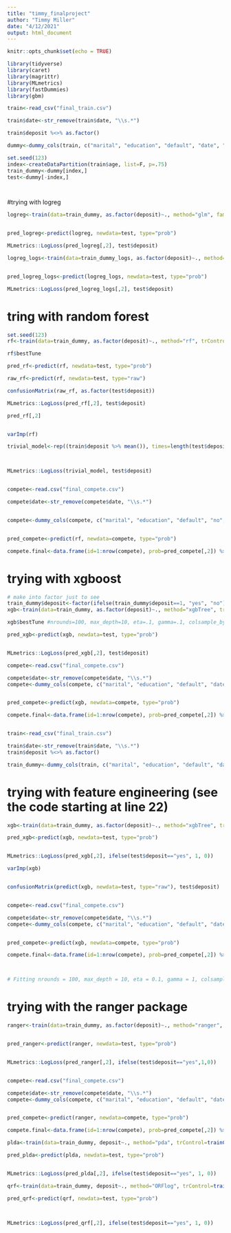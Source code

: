```yaml
---
title: "timmy_finalproject"
author: "Timmy Miller"
date: "4/12/2021"
output: html_document
---
```


```r
knitr::opts_chunk$set(echo = TRUE)
```

```r
library(tidyverse)
library(caret)
library(magrittr)
library(MLmetrics)
library(fastDummies)
library(gbm)
```


```r
train<-read_csv("final_train.csv")

train$date<-str_remove(train$date, "\\s.*")

train$deposit %<>% as.factor() 

dummy<-dummy_cols(train, c("marital", "education", "default", "date", "contact_type", "prev_outcome", "loan"), remove_selected_columns = T)

set.seed(123)
index<-createDataPartition(train$age, list=F, p=.75)
train_dummy<-dummy[index,]
test<-dummy[-index,]




```










#trying with logreg

```r
logreg<-train(data=train_dummy, as.factor(deposit)~., method="glm", family="binomial", trControl=trainControl("cv", number=10, verbose=T))


pred_logreg<-predict(logreg, newdata=test, type="prob")

MLmetrics::LogLoss(pred_logreg[,2], test$deposit)

logreg_logs<-train(data=train_dummy_logs, as.factor(deposit)~., method="glm", family="binomial", trControl=trainControl("cv", number=10, verbose=T))


pred_logreg_logs<-predict(logreg_logs, newdata=test, type="prob")

MLmetrics::LogLoss(pred_logreg_logs[,2], test$deposit)

```


# tring with random forest

```r
set.seed(123)
rf<-train(data=train_dummy, as.factor(deposit)~., method="rf", trControl=trainControl("cv", number=10, verbose=T), ntree=200, tuneGrid=expand.grid(mtry=8))

rf$bestTune

pred_rf<-predict(rf, newdata=test, type="prob")

raw_rf<-predict(rf, newdata=test, type="raw")

confusionMatrix(raw_rf, as.factor(test$deposit))

MLmetrics::LogLoss(pred_rf[,2], test$deposit)

pred_rf[,2]


varImp(rf)

trivial_model<-rep((train$deposit %>% mean()), times=length(test$deposit))



MLmetrics::LogLoss(trivial_model, test$deposit)


compete<-read.csv("final_compete.csv")

compete$date<-str_remove(compete$date, "\\s.*")


compete<-dummy_cols(compete, c("marital", "education", "default", "no", "date", "contact_type", "prev_outcome", "loan"), remove_selected_columns = T, remove_first_dummy = T)


pred_compete<-predict(rf, newdata=compete, type="prob")

compete.final<-data.frame(id=1:nrow(compete), prob=pred_compete[,2]) %>% write_csv(file="proudpigeons_compete")

```




# trying with xgboost
```r
# make into factor just to see
train_dummy$deposit<-factor(ifelse(train_dummy$deposit==1, "yes", "no"))
xgb<-train(data=train_dummy, as.factor(deposit)~., method="xgbTree", trControl=trainControl(method="cv", number=5, verbose=T, classProbs=TRUE, summaryFunction=mnLogLoss), tuneGrid=expand.grid(eta=.1, max_depth=seq(5,15, 2), gamma=seq(0.05, .15, .02), colsample_bytree=.6, subsample=1, nrounds=100, min_child_weight=c(1:3)), metric="logLoss")

xgb$bestTune #nrounds=100, max_depth=10, eta=.1, gamma=.1, colsample_bytree=.6, subsample=1, min_child_weight=1

pred_xgb<-predict(xgb, newdata=test, type="prob")


MLmetrics::LogLoss(pred_xgb[,2], test$deposit)


```

```r

compete<-read.csv("final_compete.csv")

compete$date<-str_remove(compete$date, "\\s.*")
compete<-dummy_cols(compete, c("marital", "education", "default", "date", "contact_type", "prev_outcome", "loan"), remove_selected_columns = T, remove_first_dummy = T)


pred_compete<-predict(xgb, newdata=compete, type="prob")

compete.final<-data.frame(id=1:nrow(compete), prob=pred_compete[,2]) %>% write_csv(file="proudpigeons_2")


train<-read_csv("final_train.csv")

train$date<-str_remove(train$date, "\\s.*")
train$deposit %<>% as.factor() 

train_dummy<-dummy_cols(train, c("marital", "education", "default", "date", "contact_type", "prev_outcome", "loan"), remove_selected_columns = T, remove_first_dummy = T)

```



# trying with feature engineering  (see the code starting at line 22)
```r

xgb<-train(data=train_dummy, as.factor(deposit)~., method="xgbTree", trControl=trainControl(method="cv", number=5, verbose=T, classProbs=TRUE, summaryFunction=mnLogLoss), tuneGrid=expand.grid(eta=c(.005), max_depth=c(10), gamma=c(.2), colsample_bytree=1, subsample=.9, nrounds=2000, min_child_weight=2), metric="logLoss")

pred_xgb<-predict(xgb, newdata=test, type="prob")


MLmetrics::LogLoss(pred_xgb[,2], ifelse(test$deposit=="yes", 1, 0))

varImp(xgb)


confusionMatrix(predict(xgb, newdata=test, type="raw"), test$deposit)


compete<-read.csv("final_compete.csv")

compete$date<-str_remove(compete$date, "\\s.*")
compete<-dummy_cols(compete, c("marital", "education", "default", "date", "contact_type", "prev_outcome", "loan"), remove_selected_columns = T, remove_first_dummy = T)


pred_compete<-predict(xgb, newdata=compete, type="prob")

compete.final<-data.frame(id=1:nrow(compete), prob=pred_compete[,2]) %>% write_csv(file="proudpigeons_5")



# Fitting nrounds = 100, max_depth = 10, eta = 0.1, gamma = 1, colsample_bytree = 0.6, min_child_weight = 1, subsample = 1 on full training set

```


# trying with the ranger package
```r
ranger<-train(data=train_dummy, as.factor(deposit)~., method="ranger", trControl=trainControl(method="cv", number=5, verbose=T, classProbs=T, summaryFunction=mnLogLoss), tuneGrid=expand.grid(mtry=7:8, min.node.size=c(1,2), splitrule="gini"), metric="logLoss")


pred_ranger<-predict(ranger, newdata=test, type="prob")


MLmetrics::LogLoss(pred_ranger[,2], ifelse(test$deposit=="yes",1,0))


compete<-read.csv("final_compete.csv")

compete$date<-str_remove(compete$date, "\\s.*")
compete<-dummy_cols(compete, c("marital", "education", "default", "date", "contact_type", "prev_outcome", "loan"), remove_selected_columns = T)


pred_compete<-predict(ranger, newdata=compete, type="prob")

compete.final<-data.frame(id=1:nrow(compete), prob=pred_compete[,2]) %>% write_csv(file="proudpigeons_6")

```



```r
plda<-train(data=train_dummy, deposit~., method="pda", trControl=trainControl(method="cv", number=5, verbose=T, classProbs=T, summaryFunction = mnLogLoss), metric="logLoss", tuneGrid=expand.grid(lambda=seq(200, 300, 10)))

pred_plda<-predict(plda, newdata=test, type="prob")


MLmetrics::LogLoss(pred_plda[,2], ifelse(test$deposit=="yes", 1, 0))

```

```r
qrf<-train(data=train_dummy, deposit~., method="ORFlog", trControl=trainControl(method="cv", number=5, verbose=T, classProbs=T, summaryFunction = mnLogLoss), metric="logLoss", tuneControl=expand.grid(mtry=1:10))

pred_qrf<-predict(qrf, newdata=test, type="prob")



MLmetrics::LogLoss(pred_qrf[,2], ifelse(test$deposit=="yes", 1, 0))

```